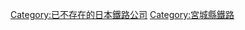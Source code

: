 {{Commonscat|Kurihara Denen Railway}}
{{catmore}}
{{DEFAULTSORT:Kurihara Denen Railway}}
[[Category:已不存在的日本鐵路公司|Category:已不存在的日本鐵路公司]]
[[Category:宮城縣鐵路|Category:宮城縣鐵路]]